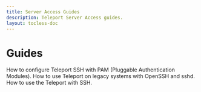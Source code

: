 ```yaml
---
title: Server Access Guides
description: Teleport Server Access guides.
layout: tocless-doc
---
```


# Guides

<TileSet>
  <Tile icon="server" title="Using Teleport with PAM" href="./guides/ssh-pam.mdx">
    How to configure Teleport SSH with PAM (Pluggable Authentication Modules).
  </Tile>
  <Tile icon="server" title="OpenSSH Guide" href="./guides/openssh.mdx">
    How to use Teleport on legacy systems with OpenSSH and sshd.
  </Tile>
  <Tile icon="server" title="Use the Teleport with SSH" href="./guides/ssh.mdx">
    How to use the Teleport with SSH.
  </Tile>
</TileSet>
